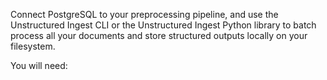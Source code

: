 Connect PostgreSQL to your preprocessing pipeline, and use the Unstructured Ingest CLI or the Unstructured Ingest Python library to batch process all your documents and store structured outputs locally on your filesystem.

You will need: 


<SharedPostgreSQL />
<SharedPostgreSQLCLIAPI />
